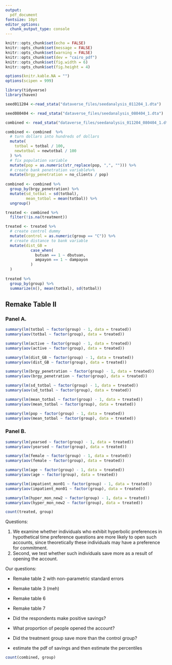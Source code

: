 ```yaml
---
output:
  pdf_document
fontsize: 10pt 
editor_options: 
  chunk_output_type: console
---
```


```r
knitr::opts_chunk$set(echo = FALSE)
knitr::opts_chunk$set(message = FALSE)
knitr::opts_chunk$set(warning = FALSE)
knitr::opts_chunk$set(dev = "cairo_pdf")
knitr::opts_chunk$set(fig.width = 6)
knitr::opts_chunk$set(fig.height = 4)

options(knitr.kable.NA = "")
options(scipen = 999)

library(tidyverse)
library(haven)

```

```r
seed011204 <-read_stata("dataverse_files/seedanalysis_011204_1.dta")

seed080404 <- read_stata("dataverse_files/seedanalysis_080404_1.dta")

combined <- read_stata("dataverse_files/seedanalysis_011204_080404_1.dta")

```

```r

combined <- combined  %>%
  # turn dollars into hundreds of dollars
  mutate(
    totbal = totbal / 100,
    newtotbal = newtotbal / 100
  ) %>%
  # fix population variable
  mutate(pop = as.numeric(str_replace(pop, ",", ""))) %>%
  # create bank penetration variable%>%
  mutate(brgy_penetration = no_clients / pop)
  
combined <- combined %>%
  group_by(brgy_penetration) %>%
  mutate(sd_totbal = sd(totbal),
         mean_totbal = mean(totbal)) %>%
  ungroup()

treated <- combined %>%
  filter(!is.na(treatment))

treated <- treated %>%
  # create control dummy
  mutate(control = as.numeric(group == "C")) %>%
  # create distance to bank variable
  mutate(dist_GB = 
           case_when(
             butuan == 1 ~ dbutuan,
             ampayon == 1 ~ dampayon
           )
  )
  
treated %>%
  group_by(group) %>%
  summarize(n(), mean(totbal), sd(totbal))

```

## Remake Table II

### Panel A.

```r
summary(lm(totbal ~ factor(group) - 1, data = treated))
summary(aov(totbal ~ factor(group), data = treated))

summary(lm(active ~ factor(group) - 1, data = treated))
summary(aov(active ~ factor(group), data = treated))

summary(lm(dist_GB ~ factor(group) - 1, data = treated))
summary(aov(dist_GB ~ factor(group), data = treated))

summary(lm(brgy_penetration ~ factor(group) - 1, data = treated))
summary(aov(brgy_penetration ~ factor(group), data = treated))

summary(lm(sd_totbal ~ factor(group) - 1, data = treated))
summary(aov(sd_totbal ~ factor(group), data = treated))

summary(lm(mean_totbal ~ factor(group) - 1, data = treated))
summary(aov(mean_totbal ~ factor(group), data = treated))

summary(lm(pop ~ factor(group) - 1, data = treated))
summary(aov(mean_totbal ~ factor(group), data = treated))
```

### Panel B. 

```r
summary(lm(yearsed ~ factor(group) - 1, data = treated))
summary(aov(yearsed ~ factor(group), data = treated))

summary(lm(female ~ factor(group) - 1, data = treated))
summary(aov(female ~ factor(group), data = treated))

summary(lm(age ~ factor(group) - 1, data = treated))
summary(aov(age ~ factor(group), data = treated))

summary(lm(impatient_mon01 ~ factor(group) - 1, data = treated))
summary(aov(impatient_mon01 ~ factor(group), data = treated))

summary(lm(hyper_mon_new2 ~ factor(group) - 1, data = treated))
summary(aov(hyper_mon_new2 ~ factor(group), data = treated))

count(treated, group)
```


Questions:

1. We examine whether individuals who exhibit hyperbolic preferences in hypothetical time preference questions are more likely to open such accounts, since theoretically these individuals may have a preference for commitment. 
2. Second, we test whether such individuals save more as a result of opening the account.
  
Our questions:

* Remake table 2 with non-parametric standard errors
* Remake table 3 (meh)
* Remake table 6
* Remake table 7



* Did the respondents make positive savings?
* What proportion of people opened the account?
* Did the treatment group save more than the control group?
* estimate the pdf of savings and then estimate the percentiles



```r
count(combined, group)




```